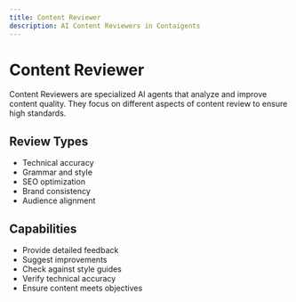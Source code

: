 ```yaml
---
title: Content Reviewer
description: AI Content Reviewers in Contaigents
---
```


# Content Reviewer

Content Reviewers are specialized AI agents that analyze and improve content quality. They focus on different aspects of content review to ensure high standards.

## Review Types
- Technical accuracy
- Grammar and style
- SEO optimization
- Brand consistency
- Audience alignment

## Capabilities
- Provide detailed feedback
- Suggest improvements
- Check against style guides
- Verify technical accuracy
- Ensure content meets objectives